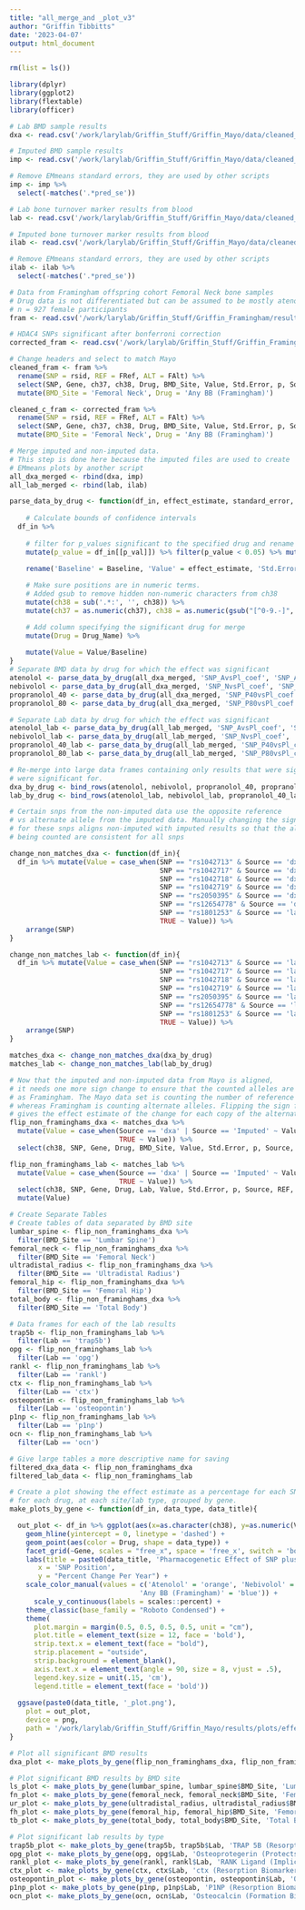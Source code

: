 ```yaml
---
title: "all_merge_and _plot_v3"
author: "Griffin Tibbitts"
date: '2023-04-07'
output: html_document
---
```


```r
rm(list = ls())
```

```r
library(dplyr)
library(ggplot2)
library(flextable)
library(officer)
```

```r
# Lab BMD sample results
dxa <- read.csv('/work/larylab/Griffin_Stuff/Griffin_Mayo/data/cleaned_dxa.csv')

# Imputed BMD sample results
imp <- read.csv('/work/larylab/Griffin_Stuff/Griffin_Mayo/data/cleaned_imputed_dxa.csv')

# Remove EMmeans standard errors, they are used by other scripts
imp <- imp %>%
  select(-matches('.*pred_se'))

# Lab bone turnover marker results from blood
lab <- read.csv('/work/larylab/Griffin_Stuff/Griffin_Mayo/data/cleaned_lab.csv')

# Imputed bone turnover marker results from blood
ilab <- read.csv('/work/larylab/Griffin_Stuff/Griffin_Mayo/data/cleaned_imputed_lab.csv')

# Remove EMmeans standard errors, they are used by other scripts
ilab <- ilab %>%
  select(-matches('.*pred_se'))

# Data from Framingham offspring cohort Femoral Neck bone samples
# Drug data is not differentiated but can be assumed to be mostly atenolol
# n = 927 female participants
fram <- read.csv('/work/larylab/Griffin_Stuff/Griffin_Framingham/results/merged_with_mayo.csv')

# HDAC4 SNPs significant after bonferroni correction
corrected_fram <- read.csv('/work/larylab/Griffin_Stuff/Griffin_Framingham/results/corrected_HDAC4_merged_with_mayo.csv')

# Change headers and select to match Mayo
cleaned_fram <- fram %>%
  rename(SNP = rsid, REF = FRef, ALT = FAlt) %>%
  select(SNP, Gene, ch37, ch38, Drug, BMD_Site, Value, Std.Error, p, Source, REF, ALT) %>%
  mutate(BMD_Site = 'Femoral Neck', Drug = 'Any BB (Framingham)')

cleaned_c_fram <- corrected_fram %>%
  rename(SNP = rsid, REF = FRef, ALT = FAlt) %>%
  select(SNP, Gene, ch37, ch38, Drug, BMD_Site, Value, Std.Error, p, Source, REF, ALT) %>%
  mutate(BMD_Site = 'Femoral Neck', Drug = 'Any BB (Framingham)')
```

```r
# Merge imputed and non-imputed data.
# This step is done here because the imputed files are used to create 
# EMmeans plots by another script
all_dxa_merged <- rbind(dxa, imp)
all_lab_merged <- rbind(lab, ilab)
```

```r
parse_data_by_drug <- function(df_in, effect_estimate, standard_error, p_val, Drug_Name, Baseline) {
  
    # Calculate bounds of confidence intervals
  df_in %>%
    
    # filter for p_values significant to the specified drug and rename generic p_value column to 'p_value' and round p_value to three decimal places
    mutate(p_value = df_in[[p_val]]) %>% filter(p_value < 0.05) %>% mutate(p_value = round(p_value, 3)) %>%
    
    rename('Baseline' = Baseline, 'Value' = effect_estimate, 'Std.Error' = standard_error, 'p' = p_value) %>%

    # Make sure positions are in numeric terms.
    # Added gsub to remove hidden non-numeric characters from ch38
    mutate(ch38 = sub('.*:', '', ch38)) %>%
    mutate(ch37 = as.numeric(ch37), ch38 = as.numeric(gsub("[^0-9.-]", "", ch38))) %>%

    # Add column specifying the significant drug for merge
    mutate(Drug = Drug_Name) %>%
    
    mutate(Value = Value/Baseline)
}
# Separate BMD data by drug for which the effect was significant
atenolol <- parse_data_by_drug(all_dxa_merged, 'SNP_AvsPl_coef', 'SNP_AvsPl_se', 'SNP_AvsPl_pval', 'Atenolol', 'Mean_BMD0')
nebivolol <- parse_data_by_drug(all_dxa_merged, 'SNP_NvsPl_coef', 'SNP_NvsPl_se', 'SNP_NvsPl_pval', 'Nebivolol', 'Mean_BMD0')
propranolol_40 <- parse_data_by_drug(all_dxa_merged, 'SNP_P40vsPl_coef', 'SNP_P40vsPl_se', 'SNP_P40vsPl_pval', 'Propranolol40', 'Mean_BMD0')
propranolol_80 <- parse_data_by_drug(all_dxa_merged, 'SNP_P80vsPl_coef', 'SNP_P80vsPl_se', 'SNP_P80vsPl_pval', 'Propranolol80', 'Mean_BMD0')

# Separate Lab data by drug for which the effect was significant
atenolol_lab <- parse_data_by_drug(all_lab_merged, 'SNP_AvsPl_coef', 'SNP_AvsPl_se', 'SNP_AvsPl_pval', 'Atenolol', 'Mean_Lab0')
nebivolol_lab <- parse_data_by_drug(all_lab_merged, 'SNP_NvsPl_coef', 'SNP_NvsPl_se', 'SNP_NvsPl_pval', 'Nebivolol', 'Mean_Lab0')
propranolol_40_lab <- parse_data_by_drug(all_lab_merged, 'SNP_P40vsPl_coef', 'SNP_P40vsPl_se', 'SNP_P40vsPl_pval', 'Propranolol40', 'Mean_Lab0')
propranolol_80_lab <- parse_data_by_drug(all_lab_merged, 'SNP_P80vsPl_coef', 'SNP_P80vsPl_se', 'SNP_P80vsPl_pval', 'Propranolol80', 'Mean_Lab0')

# Re-merge into large data frames containing only results that were significant and the drug they
# were significant for.
dxa_by_drug <- bind_rows(atenolol, nebivolol, propranolol_40, propranolol_80, cleaned_fram, cleaned_c_fram)
lab_by_drug <- bind_rows(atenolol_lab, nebivolol_lab, propranolol_40_lab, propranolol_80_lab)
```

```r
# Certain snps from the non-imputed data use the opposite reference
# vs alternate allele from the imputed data. Manually changing the signs 
# for these snps aligns non-imputed with imputed results so that the alleles
# being counted are consistent for all snps

change_non_matches_dxa <- function(df_in){
  df_in %>% mutate(Value = case_when(SNP == "rs1042713" & Source == 'dxa' ~ as.numeric(Value) * -1,
                                     SNP == "rs1042717" & Source == 'dxa' ~ as.numeric(Value) * -1,
                                     SNP == "rs1042718" & Source == 'dxa' ~ as.numeric(Value) * -1,
                                     SNP == "rs1042719" & Source == 'dxa' ~ as.numeric(Value) * -1,
                                     SNP == "rs2050395" & Source == 'dxa' ~ as.numeric(Value) * -1,
                                     SNP == "rs12654778" & Source == 'dxa' ~ as.numeric(Value) * -1,
                                     SNP == "rs1801253" & Source == 'lab' ~ as.numeric(Value) * -1,
                                     TRUE ~ Value)) %>%
    arrange(SNP)
}

change_non_matches_lab <- function(df_in){
  df_in %>% mutate(Value = case_when(SNP == "rs1042713" & Source == 'lab' ~ as.numeric(Value) * -1,
                                     SNP == "rs1042717" & Source == 'lab' ~ as.numeric(Value) * -1,
                                     SNP == "rs1042718" & Source == 'lab' ~ as.numeric(Value) * -1,
                                     SNP == "rs1042719" & Source == 'lab' ~ as.numeric(Value) * -1,
                                     SNP == "rs2050395" & Source == 'lab' ~ as.numeric(Value) * -1,
                                     SNP == "rs12654778" & Source == 'lab' ~ as.numeric(Value) * -1,
                                     SNP == "rs1801253" & Source == 'lab' ~ as.numeric(Value) * -1,
                                     TRUE ~ Value)) %>%
    arrange(SNP)
}

matches_dxa <- change_non_matches_dxa(dxa_by_drug) 
matches_lab <- change_non_matches_lab(lab_by_drug) 
```
```r
# Now that the imputed and non-imputed data from Mayo is aligned,
# it needs one more sign change to ensure that the counted alleles are the same
# as Framingham. The Mayo data set is counting the number of reference alleles
# whereas Framingham is counting alternate alleles. Flipping the sign for Mayo
# gives the effect estimate of the change for each copy of the alternate allele.
flip_non_framinghams_dxa <- matches_dxa %>%
  mutate(Value = case_when(Source == 'dxa' | Source == 'Imputed' ~ Value * -1,
                           TRUE ~ Value)) %>%
  select(ch38, SNP, Gene, Drug, BMD_Site, Value, Std.Error, p, Source, REF, ALT)

flip_non_framinghams_lab <- matches_lab %>%
  mutate(Value = case_when(Source == 'dxa' | Source == 'Imputed' ~ Value * -1,
                           TRUE ~ Value)) %>%
  select(ch38, SNP, Gene, Drug, Lab, Value, Std.Error, p, Source, REF, ALT) %>%
  mutate(Value)
```

```r
# Create Separate Tables
# Create tables of data separated by BMD site
lumbar_spine <- flip_non_framinghams_dxa %>%
  filter(BMD_Site == 'Lumbar Spine')
femoral_neck <- flip_non_framinghams_dxa %>%
  filter(BMD_Site == 'Femoral Neck')
ultradistal_radius <- flip_non_framinghams_dxa %>%
  filter(BMD_Site == 'Ultradistal Radius')
femoral_hip <- flip_non_framinghams_dxa %>%
  filter(BMD_Site == 'Femoral Hip')
total_body <- flip_non_framinghams_dxa %>%
  filter(BMD_Site == 'Total Body')

# Data frames for each of the lab results
trap5b <- flip_non_framinghams_lab %>%
  filter(Lab == 'trap5b')
opg <- flip_non_framinghams_lab %>%
  filter(Lab == 'opg')
rankl <- flip_non_framinghams_lab %>%
  filter(Lab == 'rankl')
ctx <- flip_non_framinghams_lab %>%
  filter(Lab == 'ctx')
osteopontin <- flip_non_framinghams_lab %>%
  filter(Lab == 'osteopontin')
p1np <- flip_non_framinghams_lab %>%
  filter(Lab == 'p1np')
ocn <- flip_non_framinghams_lab %>%
  filter(Lab == 'ocn')

# Give large tables a more descriptive name for saving
filtered_dxa_data <- flip_non_framinghams_dxa
filtered_lab_data <- flip_non_framinghams_lab
```

```r
# Create a plot showing the effect estimate as a percentage for each SNP
# for each drug, at each site/lab type, grouped by gene.
make_plots_by_gene <- function(df_in, data_type, data_title){

  out_plot <- df_in %>% ggplot(aes(x=as.character(ch38), y=as.numeric(Value))) +
    geom_hline(yintercept = 0, linetype = 'dashed') +
    geom_point(aes(color = Drug, shape = data_type)) +  
    facet_grid(~Gene, scales = "free_x", space = 'free_x', switch = 'both') +
    labs(title = paste0(data_title, 'Pharmacogenetic Effect of SNP plus Beta Blocker vs Placebo'),
       x = 'SNP Position', 
       y = "Percent Change Per Year") +
    scale_color_manual(values = c('Atenolol' = 'orange', 'Nebivolol' = 'red', 'Propranolol40' = 'light green', 'Propranolol80' = 'dark green', 
                                'Any BB (Framingham)' = 'blue')) +
      scale_y_continuous(labels = scales::percent) +
    theme_classic(base_family = "Roboto Condensed") +
    theme(
      plot.margin = margin(0.5, 0.5, 0.5, 0.5, unit = "cm"),
      plot.title = element_text(size = 12, face = 'bold'),
      strip.text.x = element_text(face = "bold"),
      strip.placement = "outside",
      strip.background = element_blank(),
      axis.text.x = element_text(angle = 90, size = 8, vjust = .5),
      legend.key.size = unit(.15, 'cm'),
      legend.title = element_text(face = 'bold'))
  
  ggsave(paste0(data_title, '_plot.png'),
    plot = out_plot,
    device = png,
    path = '/work/larylab/Griffin_Stuff/Griffin_Mayo/results/plots/effects_plots/')
}

# Plot all significant BMD results
dxa_plot <- make_plots_by_gene(flip_non_framinghams_dxa, flip_non_framinghams_dxa$BMD_Site, 'All Significant BMD')

# Plot significant BMD results by BMD site
ls_plot <- make_plots_by_gene(lumbar_spine, lumbar_spine$BMD_Site, 'Lumbar Spine \n')
fn_plot <- make_plots_by_gene(femoral_neck, femoral_neck$BMD_Site, 'Femoral Neck \n')
ur_plot <- make_plots_by_gene(ultradistal_radius, ultradistal_radius$BMD_Site, 'Ultradistal Radius \n')
fh_plot <- make_plots_by_gene(femoral_hip, femoral_hip$BMD_Site, 'Femoral Hip \n')
tb_plot <- make_plots_by_gene(total_body, total_body$BMD_Site, 'Total Body \n')

# Plot significant lab results by type
trap5b_plot <- make_plots_by_gene(trap5b, trap5b$Lab, 'TRAP 5B (Resorption Biomarker)\n')
opg_plot <- make_plots_by_gene(opg, opg$Lab, 'Osteoprotegerin (Protects Against Resorption)\n')
rankl_plot <- make_plots_by_gene(rankl, rankl$Lab, 'RANK Ligand (Implicated in Bone Loss Pathway)\n')
ctx_plot <- make_plots_by_gene(ctx, ctx$Lab, 'ctx (Resorption Biomarker)\n ')
osteopontin_plot <- make_plots_by_gene(osteopontin, osteopontin$Lab, 'Osteopontin (Resorption Biomarker)\n')
p1np_plot <- make_plots_by_gene(p1np, p1np$Lab, 'P1NP (Resorption Biomarker)\n')
ocn_plot <- make_plots_by_gene(ocn, ocn$Lab, 'Osteocalcin (Formation Biomarker)\n')
```